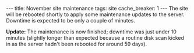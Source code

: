 ---
title: November site maintenance
tags: site
cache_breaker: 1
---
The site will be rebooted shortly to apply some maintenance updates to the server. Downtime is expected to be only a couple of minutes.

'''Update:''' The maintenance is now finished; downtime was just under 10 minutes (slightly longer than expected because a routine disk scan kicked in as the server hadn't been rebooted for around 59 days).
